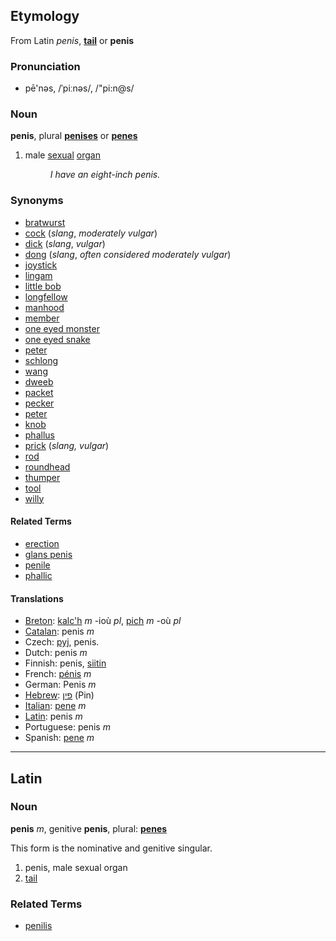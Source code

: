 ==Etymology==
From Latin ''penis'', '''[[tail]]''' or '''penis'''

===Pronunciation===
*pē'nəs, /ˈpiːnəs/, /"pi:n@s/

===Noun===
'''penis''', plural '''[[penises]]''' or '''[[penes]]'''

#male [[sexual]] [[organ]]
#:''I have an eight-inch penis.''

===Synonyms===
*[[bratwurst]]
*[[cock]] (''slang'', ''moderately vulgar'')
*[[dick]] (''slang'', ''vulgar'')
*[[dong]] (''slang'', ''often considered moderately vulgar'')
*[[joystick]]
*[[lingam]]
*[[little bob]]
*[[longfellow]]
*[[manhood]]
*[[member]]
*[[one eyed monster]]
*[[one eyed snake]]
*[[peter]]
*[[schlong]]
*[[wang]]
*[[dweeb]]
*[[packet]]
*[[pecker]]
*[[peter]]
*[[knob]]
*[[phallus]]
*[[prick]] (''slang, vulgar'')
*[[rod]]
*[[roundhead]]
*[[thumper]]
*[[tool]]
*[[willy]]

==== Related Terms ====
*[[erection]]
*[[glans penis]]
*[[penile]]
*[[phallic]]

==== Translations ====
*[[Breton]]: [[kalc'h]] ''m'' -ioù ''pl'', [[pich]] ''m'' -où ''pl''
*[[Catalan]]: penis ''m''
*Czech: [[pyj]], penis.
*Dutch: penis ''m''
*Finnish: penis, [[siitin]]
*French: [[pénis]] ''m''
*German: Penis ''m''
*[[Hebrew]]: [[פין]] (Pin)
*[[Italian]]: [[pene]] ''m''
*[[Latin]]: penis ''m''
*Portuguese: penis ''m''
*Spanish: [[pene]] ''m''

----

==Latin==

===Noun===
'''penis''' ''m'', genitive '''penis''', plural: '''[[penes]]'''

This form is the nominative and genitive singular.

# penis, male sexual organ
# [[tail]]

===Related Terms===
*[[penilis]]